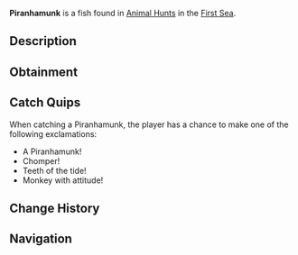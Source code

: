 {{FishInfobox
|image          = Piranhamunk.png
|rarity         = Limited
|event          = Animal Hunt
|sea            = First Sea
|location       = [[Animals]]
|sublocation    = 
|sources        = Fishing Rod
|radar_location = 
|prog_speed     = -45
|xp             = 2400
|weather        = Foggy
|time           = 
|season         = Spring
|bait           = Minnow
|base_weight    = 250
|base_value     = 2600
|weight_range   = 175
|base_chance    = 35
|base_resil     = 25
}}
'''Piranhamunk''' is a {{Rarity|Limited}} fish found in [[Animal Hunt]]s in the [[First Sea]].

== Description ==
{{Description|A chittering fish with razor teeth, gnawing through the shadows.|Bestiary Entry}}

== Obtainment ==
{{Description|It bites where the fog hides the shore.|Bestiary Hint}}
{{Fish Availability|
Animal Hunt/First Sea
|top_rods      = 
Krampus's Rod\167524.69\334323.54;
Magma Rod\163229.18\325751.14;
Plastic Rod\143217.33\320011.88;
Leviathan's Fang Rod\139713.43\469633.43;
Free Spirit Rod\120998.01\313001.44;
Buddy Bond Rod\120621.4\275252.28;
Rapid Rod\91396.53\359036.56;
Fast Rod\96320.77\349558.72;
Fischer's Rod\87998.9\348928.05;
Adventurer's Rod\83198.96\329895.61;
Ethereal Prism Rod\118182.28\295104.52;
Trident Rod\115727.46\302700.3;
Seraphic Rod\112595.64\297224.88;
No-Life Rod\109712.92\318820.5;
Rod Of The Forgotten Fang\103846.61\288740.1;
Challenger's Rod\100115.82\296693.52;
Rod Of The Exalted One\92074.8\246601.34;
Rod Of The Depths\91612.15\258274.33;
Zeus Rod\88054.28\255510.87;
Verdant Shear Rod\85832.43\255717.89;
Blazebringer Rod\84134.4\244136.4;
Depthseeker Rod\79862.34\240091.59;
Avalanche Rod\71318.11\215189.39;
Volcanic Rod\68723.84\199418.92;
Steady Rod\28613.57\72202.2
|recommended   = Ethereal Prism Rod
}}

== Catch Quips ==
When catching a Piranhamunk, the player has a chance to make one of the following exclamations:
* A Piranhamunk!
* Chomper!
* Teeth of the tide!
* Monkey with attitude!

== Change History ==
{{Change History|{{subst:Current Version}}}}

== Navigation ==
{{Fish Navbox|Animals}}